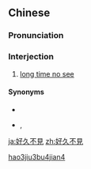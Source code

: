 {{also|好久不见}}
==Chinese==
{{zh-forms|s=好久不见|type=211}}

===Pronunciation===
{{zh-pron
|m=hǎojiǔ不jiàn
|c=hou2 gau2 bat1 gin3
|cat=intj
}}

===Interjection===
{{zh-interj}}

# [[long time no see]]

====Synonyms====
* {{zh-l|很久沒見}}
* {{qualifier|Cantonese}} {{zh-l|好耐冇見}}, {{zh-l|好耐唔見}}

[[Category:Chinese phrasebook|hao3jiu3bu4jian4]]

[[ja:好久不見]]
[[zh:好久不見]]